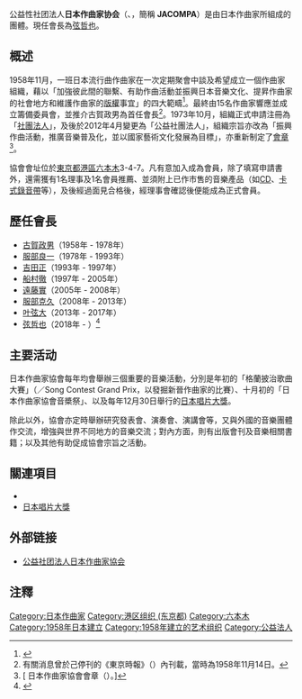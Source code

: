 <span>公益性社团法人'''日本作曲家协会'''</span>（{{lang-ja|日本作曲家協会}}、{{lang-en|JAPAN COMPOSER'S ASSOCIATION}}，簡稱 '''JACOMPA'''）是由日本作曲家所組成的團體。現任會長為[[弦哲也|弦哲也]]。

== 概述 ==
1958年11月，一班日本流行曲作曲家在一次定期聚會中談及希望成立一個作曲家組織，藉以「加強彼此間的聯繫、有助作曲活動並振興日本音樂文化、提昇作曲家的社會地方和維護作曲家的[[版權|版權]]事宜」的四大範疇<ref>{{Cite web |url=http://jacompa.or.jp/association-policy.html |title=日本作曲家協會網頁：目的及意義 |access-date=2015-11-18 |archive-date=2020-12-27 |archive-url=https://web.archive.org/web/20201227041608/https://www.jacompa.or.jp/association-policy.html |dead-url=no }}</ref>。最終由15名作曲家響應並成立籌備委員會，並推介古賀政男為首任會長<ref>有關消息曾於己停刊的《東京時報》（{{lang|ja|東京タイムズ}}）內刊載，當時為1958年11月14日。</ref>。1973年10月，組織正式申請注冊為「[[社團法人|社團法人]]」，及後於2012年4月變更為「公益社團法人」，組織宗旨亦改為「振興作曲活動，推廣音樂普及化，並以國家藝術文化發展為目標」，亦重新制定了[[會章|會章]]<ref>[{{Cite web |url=http://www.jacompa.or.jp/info/teikan_H280523.pdf |title=日本作曲家協會會章（{{lang|ja|定款}}）。 |access-date=2018-07-28 |archive-date=2020-11-28 |archive-url=https://web.archive.org/web/20201128223612/https://www.jacompa.or.jp/info/teikan_H280523.pdf |dead-url=no }} 日本作曲家協會會章（{{lang|ja|定款}}）。]</ref>。

協會會址位於[[東京都|東京都]][[港區_(東京都)|港區]][[六本木|六本木]]3-4-7。凡有意加入成為會員，除了填寫申請書外，還需獲有1名理事及1名會員推薦、並須附上已作市售的音樂產品（如[[CD|CD]]、[[卡式錄音帶|卡式錄音帶]]等），及後經過面見合格後，經理事會確認後便能成為正式會員。

== 歷任會長 ==
* [[古賀政男|古賀政男]]（1958年 - 1978年）
* [[服部良一|服部良一]]（1978年 - 1993年）
* [[吉田正|吉田正]]（1993年 - 1997年）
* [[船村徹|船村徹]]（1997年 - 2005年）
* [[遠藤實|遠藤實]]（2005年 - 2008年）
* [[服部克久|服部克久]]（2008年 - 2013年）
* [[叶弦大|叶弦大]]（2013年 - 2017年）
* [[弦哲也|弦哲也]]（2018年 - ）<ref>{{Cite web |url=http://jacompa.or.jp/association.html |title=組織圖及歷任會長等資料。 |accessdate=2015-11-18 |archive-date=2017-11-22 |archive-url=https://web.archive.org/web/20171122104446/http://www.jacompa.or.jp/association.html |dead-url=no }}</ref>

== 主要活动 ==
日本作曲家協會每年均會舉辦三個重要的音樂活動，分別是年初的「格蘭披治歌曲大賽」（{{lang|ja|ソングコンテストグランプリ}}／Song Contest Grand Prix，以發掘新晉作曲家的比賽）、十月初的「日本作曲家協會音槳祭」、以及每年12月30日舉行的[[日本唱片大獎|日本唱片大獎]]。

除此以外，協會亦定時舉辦研究發表會、演奏會、演講會等，又與外國的音樂團體作交流，增強與世界不同地方的音樂交流；對內方面，則有出版會刊及音樂相關書籍；以及其他有助促成協會宗旨之活動。

== 關連項目 ==
* {{link-ja|日本作詩家協会|日本作詩家協会}}
* [[日本唱片大獎|日本唱片大獎]]

== 外部链接 ==
* [http://jacompa.or.jp/ 公益社团法人日本作曲家協会] {{Wayback|url=http://jacompa.or.jp/ |date=20210210211326 }}

==注釋==
{{reflist}}

[[Category:日本作曲家|Category:日本作曲家]]
[[Category:港区组织_(东京都)|Category:港区组织 (东京都)]]
[[Category:六本木|Category:六本木]]
[[Category:1958年日本建立|Category:1958年日本建立]]
[[Category:1958年建立的艺术组织|Category:1958年建立的艺术组织]]
[[Category:公益法人|Category:公益法人]]